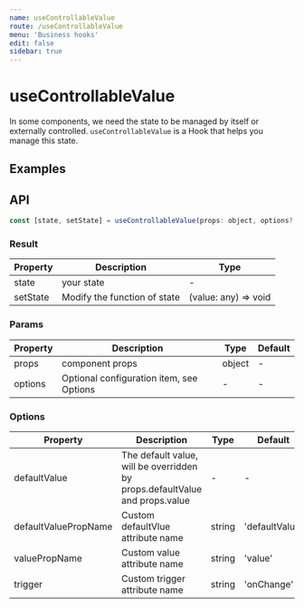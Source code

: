 ```yaml
---
name: useControllableValue
route: /useControllableValue
menu: 'Business hooks'
edit: false
sidebar: true
---
```





# useControllableValue

In some components, we need the state to be managed by itself or externally controlled. `useControllableValue` is a Hook that helps you manage this state.

## Examples

<JackBox jsCode={Demo1CodeJsx} tsCode={Demo1CodeTsx} demoName='Uncontrolled component' description='If there is no value in props, the component internal self-care state'>
  <Demo1 />
</JackBox>

<JackBox jsCode={Demo2CodeJsx} tsCode={Demo2CodeTsx} demoName='Controlled component' description='If props has a value field, then the parent takes over the state'>
  <Demo2 />
</JackBox>

<JackBox jsCode={Demo3CodeJsx} tsCode={Demo3CodeTsx} demoName='No value, have onChange component' description='As long as there is an onChange field in props, the onChange function is fired when the state changes'>
  <Demo3 />
</JackBox>

## API

```javascript
const [state, setState] = useControllableValue(props: object, options?: Options)
```

### Result

| Property | Description                  | Type                 |
|----------|------------------------------|----------------------|
| state    | your state                   | -                    |
| setState | Modify the function of state | (value: any) => void |

### Params

| Property | Description                              | Type   | Default |
|----------|------------------------------------------|--------|---------|
| props    | component props                          | object | -       |
| options  | Optional configuration item, see Options | -      | -       |


### Options

| Property             | Description                                                                 | Type   | Default        |
|----------------------|-----------------------------------------------------------------------------|--------|----------------|
| defaultValue         | The default value, will be overridden by props.defaultValue and props.value | -      | -              |
| defaultValuePropName | Custom defaultVlue attribute name                                           | string | 'defaultValue' |
| valuePropName        | Custom value attribute name                                                 | string | 'value'        |
| trigger              | Custom trigger attribute name                                               | string | 'onChange'     |